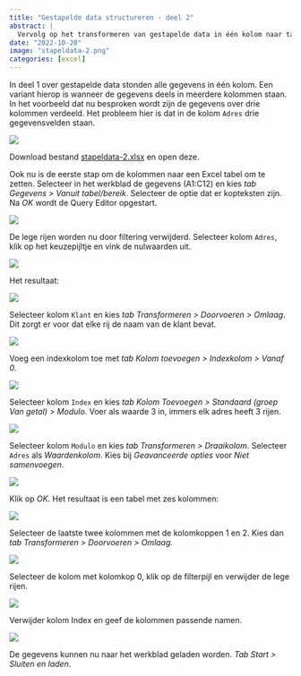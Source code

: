 ```yaml
---
title: "Gestapelde data structureren - deel 2"
abstract: |
  Vervolg op het transformeren van gestapelde data in één kolom naar tabelvorm.
date: "2022-10-20"
image: "stapeldata-2.png"
categories: [excel]
---
```


In deel 1 over gestapelde data stonden alle gegevens in één kolom. Een variant hierop is wanneer de gegevens deels in meerdere kolommen staan. In het voorbeeld dat nu besproken wordt zijn de gegevens over drie kolommen verdeeld. Het probleem hier is dat in de kolom `Adres` drie gegevensvelden staan.

![](stapel-201.png)

Download bestand [stapeldata-2.xlsx](%5Bstapeldata-2.xlsx) en open deze.

Ook nu is de eerste stap om de kolommen naar een Excel tabel om te zetten. Selecteer in het werkblad de gegevens (A1:C12) en kies *tab Gegevens \> Vanuit tabel/bereik*. Selecteer de optie dat er kopteksten zijn. Na *OK* wordt de Query Editor opgestart.

![](stapel-203.png)

De lege rijen worden nu door filtering verwijderd. Selecteer kolom `Adres`, klik op het keuzepijltje en vink de nulwaarden uit.

![](stapel-204.png)

Het resultaat:

![](stapel-205.png)

Selecteer kolom `Klant` en kies *tab Transformeren \> Doorvoeren \> Omlaag*. Dit zorgt er voor dat elke rij de naam van de klant bevat.

![](stapel-206.png)

Voeg een indexkolom toe met *tab Kolom toevoegen \> Indexkolom \> Vanaf 0*.

![](stapel-207.png)

Selecteer kolom `Index` en kies *tab Kolom Toevoegen \> Standaard (groep Van getal) \> Modulo*. Voer als waarde 3 in, immers elk adres heeft 3 rijen.

![](stapel-208.png)

Selecteer kolom `Modulo` en kies *tab Transformeren \> Draaikolom*. Selecteer `Adres` als *Waardenkolom*. Kies bij *Geavanceerde opties* voor *Niet samenvoegen*.

![](stapel-209.png)

Klik op *OK*. Het resultaat is een tabel met zes kolommen:

![](stapel-210.png)

Selecteer de laatste twee kolommen met de kolomkoppen 1 en 2. Kies dan *tab Transformeren \> Doorvoeren \> Omlaag.*

![](stapel-211.png)

Selecteer de kolom met kolomkop 0, klik op de filterpijl en verwijder de lege rijen.

![](stapel-212.png)

Verwijder kolom Index en geef de kolommen passende namen.

![](stapel-213.png)

De gegevens kunnen nu naar het werkblad geladen worden. *Tab Start \> Sluiten en laden*.
